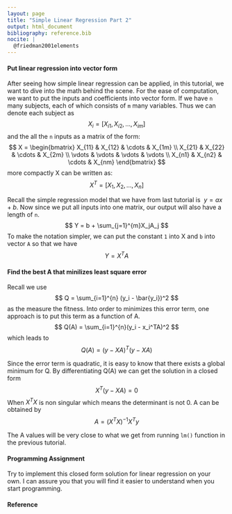 ```yaml
---
layout: page
title: "Simple Linear Regression Part 2"
output: html_document
bibliography: reference.bib
nocite: |
  @friedman2001elements
---
```


#### Put linear regression into vector form 
After seeing how simple linear regression can be applied, in this tutorial, we want to dive into the math behind the scene. For the ease of computation, we want to put the inputs and coefficients into vector form. If we have `n` many subjects, each of which consists of `m` many variables. Thus we can denote each subject as $$ X_i = [X_{i1}, X_{i2}, \dots, X_{im}]$$ and the all the `n` inputs as a matrix of the form:
$$ X = \begin{bmatrix}
X_{11} & X_{12} &  \cdots & X_{1m} \\
X_{21} & X_{22} & \cdots & X_{2m} \\
\vdots & \vdots & \vdots & \vdots \\
X_{n1} & X_{n2} & \cdots & X_{nm}
\end{bmatrix}
$$
more compactly X can be written as:
$$ X^T = [X_1, X_2, \dots, X_n]$$ 

Recall the simple regression model that we have from last tutorial is $\ y = ax + b$. Now since we put all inputs into one matrix, our output will also have a length of `n`.
$$ Y = b + \sum_{j=1}^{m}X_jA_j $$
To make the notation simpler, we can put the constant `1` into X and `b` into vector `A` so that we have $$ Y = X^TA $$

#### Find the best A that minilizes least square error  
Recall we use 
$$ Q = \sum_{i=1}^{n} (y_i - \bar{y_i})^2 $$ as the measure the fitness. Into order to minimizes this error term, one approach is to put this term as a function of A.
$$ Q(A) = \sum_{i=1}^{n}(y_i - x_i^TA)^2 $$ which leads to
$$ Q(A) = (y - XA)^T(y - XA) $$

Since the error term is quadratic, it is easy to know that there exists a global minimum for Q. By differentiating Q(A) we can get the solution in a closed form 
$$ X^T(y- XA) = 0 $$
When $X^TX$ is non singular which means the determinant is not 0. A can be obtained by
$$ A = (X^TX)^{-1}X^Ty $$

The A values will be very close to what we get from running `lm()` function in the previous tutorial. 

#### Programming Assignment 
Try to implement this closed form solution for linear regression on your own. I can assure you that you will find it easier to understand when you start programming.

#### Reference